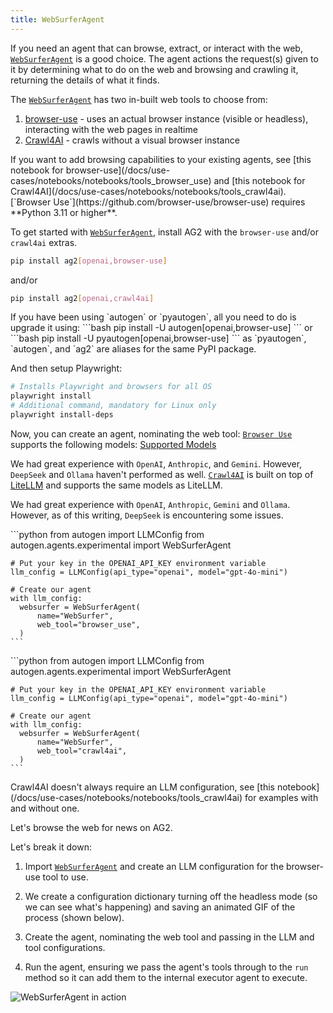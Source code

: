 ```yaml
---
title: WebSurferAgent
---
```


If you need an agent that can browse, extract, or interact with the web, [`WebSurferAgent`](/docs/api-reference/autogen/agents/experimental/WebSurferAgent) is a good choice. The agent actions the request(s) given to it by determining what to do on the web and browsing and crawling it, returning the details of what it finds.

The [`WebSurferAgent`](/docs/api-reference/autogen/agents/experimental/WebSurferAgent) has two in-built web tools to choose from:

1. [browser-use](https://github.com/browser-use/browser-use) - uses an actual browser instance (visible or headless), interacting with the web pages in realtime
2. [Crawl4AI](https://github.com/unclecode/crawl4ai) - crawls without a visual browser instance

<Tip>
If you want to add browsing capabilities to your existing agents, see [this notebook for browser-use](/docs/use-cases/notebooks/notebooks/tools_browser_use) and [this notebook for Crawl4AI](/docs/use-cases/notebooks/notebooks/tools_crawl4ai).
</Tip>

<Warning>
[`Browser Use`](https://github.com/browser-use/browser-use) requires **Python 3.11 or higher**.
</Warning>

To get started with [`WebSurferAgent`](/docs/api-reference/autogen/agents/experimental/WebSurferAgent), install AG2 with the `browser-use` and/or `crawl4ai` extras.
```bash
pip install ag2[openai,browser-use]
```
and/or
```bash
pip install ag2[openai,crawl4ai]
```

<Tip>
If you have been using `autogen` or `pyautogen`, all you need to do is upgrade it using:
```bash
pip install -U autogen[openai,browser-use]
```
or
```bash
pip install -U pyautogen[openai,browser-use]
```
as `pyautogen`, `autogen`, and `ag2` are aliases for the same PyPI package.
</Tip>

And then setup Playwright:
```bash
# Installs Playwright and browsers for all OS
playwright install
# Additional command, mandatory for Linux only
playwright install-deps
```

Now, you can create an agent, nominating the web tool:
<Tip>
[`Browser Use`](https://github.com/browser-use/browser-use) supports the following models: [Supported Models](https://docs.browser-use.com/customize/supported-models#supported-models)

We had great experience with `OpenAI`, `Anthropic`, and `Gemini`. However, `DeepSeek` and `Ollama` haven't performed as well.
</Tip>
<Tip>
[`Crawl4AI`](https://github.com/unclecode/crawl4ai) is built on top of [LiteLLM](https://github.com/BerriAI/litellm) and supports the same models as LiteLLM.

We had great experience with `OpenAI`, `Anthropic`, `Gemini` and `Ollama`. However, as of this writing, `DeepSeek` is encountering some issues.
</Tip>


<Tabs>
  <Tab title="browser_use">
    ```python
    from autogen import LLMConfig
    from autogen.agents.experimental import WebSurferAgent

    # Put your key in the OPENAI_API_KEY environment variable
    llm_config = LLMConfig(api_type="openai", model="gpt-4o-mini")

    # Create our agent
    with llm_config:
      websurfer = WebSurferAgent(
          name="WebSurfer",
          web_tool="browser_use",
      )
    ```
  </Tab>
  <Tab title="crawl4ai">
    ```python
    from autogen import LLMConfig
    from autogen.agents.experimental import WebSurferAgent

    # Put your key in the OPENAI_API_KEY environment variable
    llm_config = LLMConfig(api_type="openai", model="gpt-4o-mini")

    # Create our agent
    with llm_config:
      websurfer = WebSurferAgent(
          name="WebSurfer",
          web_tool="crawl4ai",
      )
    ```
  </Tab>
</Tabs>


<Tip>
Crawl4AI doesn't always require an LLM configuration, see [this notebook](/docs/use-cases/notebooks/notebooks/tools_crawl4ai) for examples with and without one.
</Tip>

Let's browse the web for news on AG2.


<Example/>

Let's break it down:

1. Import [`WebSurferAgent`](/docs/api-reference/autogen/agents/experimental/WebSurferAgent) and create an LLM configuration for the browser-use tool to use.

2. We create a configuration dictionary turning off the headless mode (so we can see what's happening) and saving an animated GIF of the process (shown below).

3. Create the agent, nominating the web tool and passing in the LLM and tool configurations.

4. Run the agent, ensuring we pass the agent's tools through to the `run` method so it can add them to the internal executor agent to execute.

![WebSurferAgent in action](./assets/websurferagent_animated.gif)
